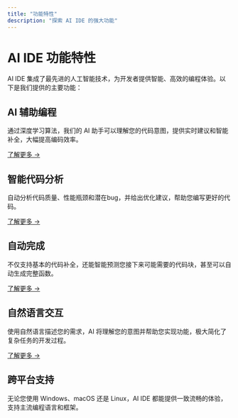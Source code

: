 ```yaml
---
title: "功能特性"
description: "探索 AI IDE 的强大功能"
---
```


# AI IDE 功能特性

AI IDE 集成了最先进的人工智能技术，为开发者提供智能、高效的编程体验。以下是我们提供的主要功能：

## AI 辅助编程

通过深度学习算法，我们的 AI 助手可以理解您的代码意图，提供实时建议和智能补全，大幅提高编码效率。

[了解更多 →](/features/ai-programming)

## 智能代码分析

自动分析代码质量、性能瓶颈和潜在bug，并给出优化建议，帮助您编写更好的代码。

[了解更多 →](/features/code-analysis)

## 自动完成

不仅支持基本的代码补全，还能智能预测您接下来可能需要的代码块，甚至可以自动生成完整函数。

[了解更多 →](/features/auto-completion)

## 自然语言交互

使用自然语言描述您的需求，AI 将理解您的意图并帮助您实现功能，极大简化了复杂任务的开发过程。

[了解更多 →](/features/nl-interaction)

## 跨平台支持

无论您使用 Windows、macOS 还是 Linux，AI IDE 都能提供一致流畅的体验，支持主流编程语言和框架。 